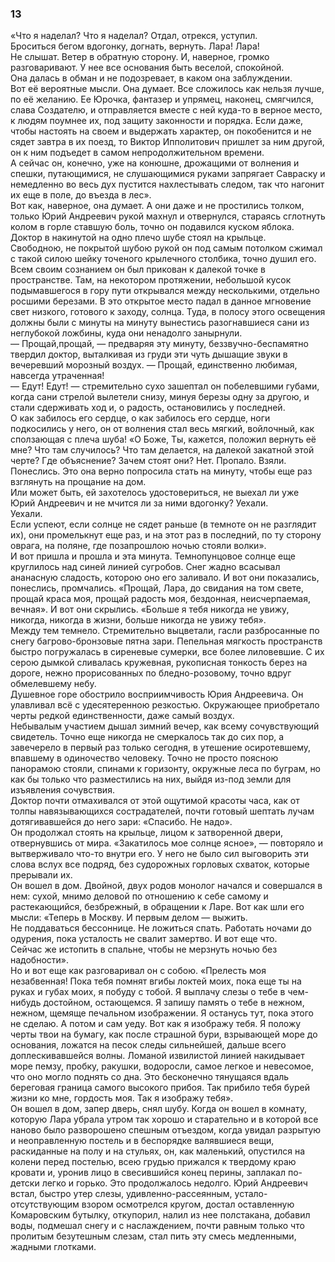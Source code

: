 ### 13 {-}

«Что я наделал? Что я наделал? Отдал, отрекся, уступил.<br/> Броситься бегом вдогонку, догнать, вернуть. Лара! Лара!<br/> Не слышат. Ветер в обратную сторону. И, наверное, громко разговаривают. У нее все основания быть веселой, спокойной.<br/> Она далась в обман и не подозревает, в каком она заблуждении.<br/> Вот её вероятные мысли. Она думает. Все сложилось как нельзя лучше, по её желанию. Ее Юрочка, фантазер и упрямец, наконец, смягчился, слава Создателю, и отправляется вместе с ней куда-то в верное место, к людям поумнее их, под защиту законности и порядка. Если даже, чтобы настоять на своем и выдержать характер, он покобенится и не сядет завтра в их поезд, то Виктор Ипполитович пришлет за ним другой, он к ним подъедет в самом непродолжительном времени.<br/> А сейчас он, конечно, уже на конюшне, дрожащими от волнения и спешки, путающимися, не слушающимися руками запрягает Савраску и немедленно во весь дух пустится нахлестывать следом, так что нагонит их еще в поле, до въезда в лес».<br/> Вот как, наверное, она думает. А они даже и не простились толком, только Юрий Андреевич рукой махнул и отвернулся, стараясь сглотнуть колом в горле ставшую боль, точно он подавился куском яблока.<br/> Доктор в накинутой на одно плечо шубе стоял на крыльце.<br/> Свободною, не покрытой шубою рукой он под самым потолком сжимал с такой силою шейку точеного крылечного столбика, точно душил его. Всем своим сознанием он был прикован к далекой точке в пространстве. Там, на некотором протяжении, небольшой кусок подымавшегося в гору пути открывался между несколькими, отдельно росшими березами. В это открытое место падал в данное мгновение свет низкого, готового к заходу, солнца. Туда, в полосу этого освещения должны были с минуты на минуту вынестись разогнавшиеся сани из неглубокой ложбины, куда они ненадолго занырнули.<br/> — Прощай,прощай, — предваряя эту минуту, беззвучно-беспамятно твердил доктор, выталкивая из груди эти чуть дышащие звуки в вечеревший морозный воздух. — Прощай, единственно любимая, навсегда утраченная!<br/> — Едут! Едут! — стремительно сухо зашептал он побелевшими губами, когда сани стрелой вылетели снизу, минуя березы одну за другою, и стали сдерживать ход и, о радость, остановились у последней.<br/> О как забилось его сердце, о как забилось его сердце, ноги подкосились у него, он от волнения стал весь мягкий, войлочный, как сползающая с плеча шуба! «О Боже, Ты, кажется, положил вернуть её мне? Что там случилось? Что там делается, на далекой закатной этой черте? Где объяснение? Зачем стоят они? Нет. Пропало. Взяли. Понеслись. Это она верно попросила стать на минуту, чтобы еще раз взглянуть на прощание на дом.<br/> Или может быть, ей захотелось удостовериться, не выехал ли уже Юрий Андреевич и не мчится ли за ними вдогонку? Уехали.<br/> Уехали.<br/> Если успеют, если солнце не сядет раньше (в темноте он не разглядит их), они промелькнут еще раз, и на этот раз в последний, по ту сторону оврага, на поляне, где позапрошлою ночью стояли волки».<br/> И вот пришла и прошла и эта минута. Темнопунцовое солнце еще круглилось над синей линией сугробов. Снег жадно всасывал ананасную сладость, которою оно его заливало. И вот они показались, понеслись, промчались. «Прощай, Лара, до свидания на том свете, прощай краса моя, прощай радость моя, бездонная, неисчерпаемая, вечная». И вот они скрылись. «Больше я тебя никогда не увижу, никогда, никогда в жизни, больше никогда не увижу тебя».<br/> Между тем темнело. Стремительно выцветали, гасли разбросанные по снегу багрово-бронзовые пятна зари. Пепельная мягкость пространств быстро погружалась в сиреневые сумерки, все более лиловевшие. С их серою дымкой сливалась кружевная, рукописная тонкость берез на дороге, нежно прорисованных по бледно-розовому, точно вдруг обмелевшему небу.<br/> Душевное горе обострило восприимчивость Юрия Андреевича. Он улавливал всё с удесятеренною резкостью. Окружающее приобретало черты редкой единственности, даже самый воздух.<br/> Небывалым участием дышал зимний вечер, как всему сочувствующий свидетель. Точно еще никогда не смеркалось так до сих пор, а завечерело в первый раз только сегодня, в утешение осиротевшему, впавшему в одиночество человеку. Точно не просто поясною панорамою стояли, спинами к горизонту, окружные леса по буграм, но как бы только что разместились на них, выйдя из-под земли для изъявления сочувствия.<br/> Доктор почти отмахивался от этой ощутимой красоты часа, как от толпы навязывающихся сострадателей, почти готовый шептать лучам дотягивавшейся до него зари: «Спасибо. Не надо».<br/> Он продолжал стоять на крыльце, лицом к затворенной двери, отвернувшись от мира. «Закатилось мое солнце ясное», — повторяло и вытверживало что-то внутри его. У него не было сил выговорить эти слова вслух все подряд, без судорожных горловых схваток, которые прерывали их.<br/> Он вошел в дом. Двойной, двух родов монолог начался и совершался в нем: сухой, мнимо деловой по отношению к себе самому и растекающийся, безбрежный, в обращении к Ларе. Вот как шли его мысли: «Теперь в Москву. И первым делом — выжить.<br/> Не поддаваться бессоннице. Не ложиться спать. Работать ночами до одурения, пока усталость не свалит замертво. И вот еще что.<br/> Сейчас же истопить в спальне, чтобы не мерзнуть ночью без надобности».<br/> Но и вот еще как разговаривал он с собою. «Прелесть моя незабвенная! Пока тебя помнят вгибы локтей моих, пока еще ты на руках и губах моих, я побуду с тобой. Я выплачу слезы о тебе в чем-нибудь достойном, остающемся. Я запишу память о тебе в нежном, нежном, щемяще печальном изображении. Я останусь тут, пока этого не сделаю. А потом и сам уеду. Вот как я изображу тебя. Я положу черты твои на бумагу, как после страшной бури, взрывающей море до основания, ложатся на песок следы сильнейшей, дальше всего доплескивавшейся волны. Ломаной извилистой линией накидывает море пемзу, пробку, ракушки, водоросли, самое легкое и невесомое, что оно могло поднять со дна. Это бесконечно тянущаяся вдаль береговая граница самого высокого прибоя. Так прибило тебя бурей жизни ко мне, гордость моя. Так я изображу тебя».<br/> Он вошел в дом, запер дверь, снял шубу. Когда он вошел в комнату, которую Лара убрала утром так хорошо и старательно и в которой все наново было разворошено спешным отъездом, когда увидал разрытую и неоправленную постель и в беспорядке валявшиеся вещи, раскиданные на полу и на стульях, он, как маленький, опустился на колени перед постелью, всею грудью прижался к твердому краю кровати и, уронив лицо в свесившийся конец перины, заплакал по-детски легко и горько. Это продолжалось недолго. Юрий Андреевич встал, быстро утер слезы, удивленно-рассеянным, устало-отсутствующим взором осмотрелся кругом, достал оставленную Комаровским бутылку, откупорил, налил из нее полстакана, добавил воды, подмешал снегу и с наслаждением, почти равным только что пролитым безутешным слезам, стал пить эту смесь медленными, жадными глотками.

